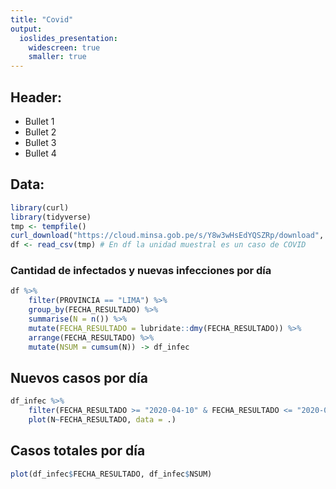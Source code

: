 ```yaml
---
title: "Covid"
output:
  ioslides_presentation:
    widescreen: true
    smaller: true
---
```


## Header:
* Bullet 1
* Bullet 2
* Bullet 3
* Bullet 4

## Data:

```r
library(curl)
library(tidyverse)
tmp <- tempfile()
curl_download("https://cloud.minsa.gob.pe/s/Y8w3wHsEdYQSZRp/download", tmp)
df <- read_csv(tmp) # En df la unidad muestral es un caso de COVID
```

### Cantidad de infectados y nuevas infecciones por día
```r
df %>%
    filter(PROVINCIA == "LIMA") %>%
    group_by(FECHA_RESULTADO) %>%
    summarise(N = n()) %>%
    mutate(FECHA_RESULTADO = lubridate::dmy(FECHA_RESULTADO)) %>%
    arrange(FECHA_RESULTADO) %>%
    mutate(NSUM = cumsum(N)) -> df_infec
```

## Nuevos casos por día

```r
df_infec %>%
    filter(FECHA_RESULTADO >= "2020-04-10" & FECHA_RESULTADO <= "2020-04-30") %>%
    plot(N~FECHA_RESULTADO, data = .)
```

## Casos totales por día

```r
plot(df_infec$FECHA_RESULTADO, df_infec$NSUM)
```

